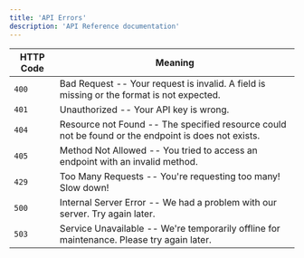 ```yaml
---
title: 'API Errors'
description: 'API Reference documentation'
---
```


| HTTP Code         | Meaning                           |  
| ----------------- | ------------------------------------- | 
| `400`  | Bad Request -- Your request is invalid. A field is missing or the format is not expected. |
| `401`   | Unauthorized -- Your API key is wrong. |
| `404`   | Resource not Found -- The specified resource could not be found or the endpoint is does not exists. |
| `405`   | Method Not Allowed -- You tried to access an endpoint with an invalid method. |
| `429` | Too Many Requests -- You're requesting too many! Slow down! |
| `500`   | Internal Server Error -- We had a problem with our server. Try again later. |
| `503`   | Service Unavailable -- We're temporarily offline for maintenance. Please try again later. |